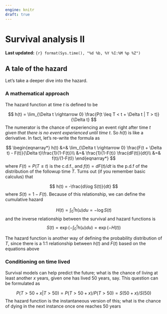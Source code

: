 ```yaml
---
engine: knitr
draft: true
---
```

# Survival analysis II {#sec-week6}
**Last updated:** `{r} format(Sys.time(), "%d %b, %Y %I:%M %p %Z")`

## A tale of the hazard

Let's take a deeper dive into the hazard. 

### A mathematical approach

The hazard function at time _t_ is defined to be 

$$
h(t) = \lim_{\Delta t \rightarrow 0} \frac{P(t \leq T < t + \Delta t | T > t)}{\Delta t}
$$
The numerator is the chance of experiencing an event right after time _t_ _given that there is no event experienced until time t_. So $h(t)$ is like a derivative. In fact, let's re-write the formula as 

$$
\begin{eqnarray*}
h(t) &=& \lim_{\Delta t \rightarrow 0} \frac{F(t + \Delta t) - F(t)}{\Delta t}\frac{1}{1-F(t)}\\
&=& \frac{1}{1-F(t)} \frac{dF(t)}{dt}\\
&=& f(t)/(1-F(t))
\end{eqnarray*}
$$
where $F(t) = P(T \leq t)$ is the c.d.f., and $f(t) = dF(t)/dt$ is the p.d.f of the distribution of the followup time _T_. Turns out (if you remember basic calculus) that 

$$
h(t) = -\frac{d\log S(t)}{dt}
$$
where $S(t) = 1-F(t)$. Because of this relationship, we can define the cumulative hazard 

$$H(t) = \int_0^t h(u)du = -\log S(t)$$
and the inverse relationship between the survival and hazard functions is 
$$
S(t) = \exp\left(-\int_0^t h(u)du\right) = \exp(-H(t))
$$

The hazard function is another way of defining the probability distribution of _T_, since there is a 1:1 relationship between $h(t)$ and $F(t)$ based on the equations above

### Conditioning on time lived
Survival models can help predict the future; what is the chance of living at least another _x_ years, given one has lived 50 years, say. This question can be formulated as 

$$
P(T > 50 + x | T > 50) = P(T > 50 + x)/ P(T > 50) = S(50+x)/S(50)
$$
The hazard function is the instantaneous version of this; what is the chance of dying in the next instance once one reaches 50 years 